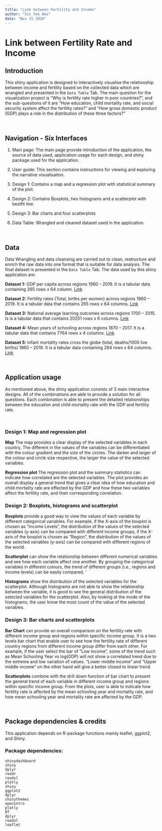 ---
title: "Link between Fertility and Income"
author: "Sin Yee Neo"
date: "Nov 15 2020"
---
# Link between Fertility Rate and Income
## Introduction

This shiny application is designed to interactively visualise the relationship between income and fertility based on the collected data which are wrangled and presented in the `Data Table` Tab. The main question for the visualization project is “Why is fertility rate higher in poor countries?”, and the sub-questions of it are “How education, child mortality rate, and social security system affect the fertility rates?” and “How gross domestic product (GDP) plays a role in the distribution of these three factors?” 

<br>

## Navigation - Six Interfaces

1. Main page: The main page provide introduction of the application, the source of data used, application usage for each design, and shiny package used for the application. 

2. User guide: This section contains instructions for viewing and exploring the narrative visualisaiton.

3. Design 1: Contains a map and a regression plot with statistical summary of the plot.

4. Design 2: Contains Boxplots, two histograms and  a scatterplot with bestfit line.

5. Design 3: Bar charts and four scatterplots

6. Data Table: Wrangled and cleaned dataset used in the application.

<br>

## Data
Data Wrangling and data cleansing are carried out to clean, restructure and enrich the raw data into one format that is suitable for data analysis. The final dataset is presented in the `Data Table` Tab. The data used by this shiny application are:

**Dataset 1:** GDP per capita across regions 1960 – 2019. It is a tabular data containing 265  rows x 64 column. [Link](https://data.worldbank.org/indicator/NY.GDP.MKTP.CD)

**Dataset 2:** Fertility rates (Total, births per women) across regions 1960 – 2019. It is a tabular data that contains 265 rows x 64 columns. [Link](https://data.worldbank.org/indicator/SP.DYN.TFRT.IN)

**Dataset 3:** National average learning outcomes across regions 1700 – 2015. Is is a tabular data that contains 20251 rows x 6 columns. [Link](https://ourworldindata.org/grapher/learning-outcomes-1985-vs-2015)

**Dataset 4:** Mean years of schooling across regions 1870 – 2017. It is a tabular data that contains 7764 rows x 4 columns. [Link](https://ourworldindata.org/grapher/learning-outcomes-1985-vs-2015)

**Dataset 5:** Infant mortality rates cross the globe (total, deaths/1000 live births) 1960 – 2019. It is a tabular data containing 264  rows x 64 columns. [Link](https://data.worldbank.org/indicator/SP.DYN.IMRT.IN)

<br>

## Application usage
As mentioned above, the shiny application consists of 3 main interactive designs. All of the combinations are able to provide a solution for all questions. Each combination is able to present the detailed relationships between the education and child mortality rate with the GDP and fertility rate.

<br>

### Design 1: Map and regression plot
**Map** 
The map provides a clear display of the selected variables in each country. The different in the values of the variables can be differentiated with the colour gradient and the size of the circles. The darker and larger of the colour and circle size respective, the larger the value of the selected variables. 

**Regression plot**
The regression plot and the summary statistics can indicate how correlated are the selected variables. The plot provides an overall display a general trend that gives a clear idea of how education and child mortality rate are effected by the GDP and how these two variables affect the fertility rate, and their corresponding correlation.

### Design 2: Boxplots, histograms and scatterplot

**Boxplots** provide a good way to view the values of each variable by different categorical variables. For example, if the X-axis of the boxplot is chosen as “Income Levels”, the distribution of the values of the selected variables (y-axis) can be compared with different income groups, if the X-axis of the boxplot is chosen as “Region”, the distribution of the values of the selected variables (y-axis) can be compared with different regions of the world. 

**Scatterplot** can show the relationship between different numerical variables and see how each variable affect one another. By grouping the categorical variables in different colours, the trend of different groups (i.e., regions and income levels) can be easily compared. ‘

**Histograms** show the distribution of the selected variables for the scatterplot. Although histograms are not able to show the relationship between the variable, it is good to see the general distribution of the selected variables for the scatterplot. Also, by looking at the mode of the histograms, the user know the most count of the value of the selected variables.

### Design 3: Bar charts and scatterplots

**Bar Chart** can provide an overall comparison on the fertility rate with different income group and regions within specific income group. It is a two levels bar chart that enable user to see how the fertility rate of different country regions from different income group differ from each other. For example, if the user select the bar of "Low income", some of the trend such as Mean Schooling Year vs log(GDP) will not show a correlated trend due to the extreme and low variation of values. "Lower middle income" and "Upper middle income" on the other hand will give a better closed to linear trend. 

**Scatterplots** combine with the drill down function of bar chart to present the general trend of each variable in different income group and regions within specific income group. From the plots, user is able to indicate how fertility rate is affected by the mean schooling year and mortality rate, and how mean schooling year and mortality rate are affected by the GDP. 

<br>

## Package dependencies & credits

This application depends on R-package functions mainly leaflet, ggplot2, and Shiny.  

### Package dependencies:  
```
shinydashboard
shiny
dplyr
readr
readxl
plotly
shiny
ggplot2
dplyr
shinythemes
openintro
plotly
DT
dplyr
readxl
leaflet
```